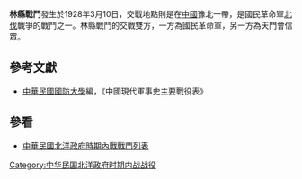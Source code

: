 {{Infobox Military Conflict|
campaign=|
image=|
caption=|
conflict=林縣戰鬥|
date=1928年3月10日－17日|
place=[[中國|中國]]豫北|
result=[[天門會|天門會]]信徒崇尚妖術不服政令，曾裁獲奉軍軍火後，成為該地區武力勢力，後遭國民革命軍剿平|
combatant1=[[國民革命軍|國民革命軍]]5軍、20軍|
combatant2=天門會| 
commander1=[[龐炳勳|龐炳勳]]|
commander2=天門會會眾|
strength1=|
strength2=|
casualties1=|
casualties2=|
}}
'''林縣戰鬥'''發生於1928年3月10日，交戰地點則是在[[中國|中國]]豫北一帶，是國民革命軍[[北伐|北伐]]戰爭的戰鬥之一。林縣戰鬥的交戰雙方，一方為國民革命軍，另一方為天門會信眾。
==參考文獻==
*[[中華民國|中華民國]][[國防大學_(臺灣)|國防大學]]編，《中國現代軍事史主要戰役表》
==參看==
*[[中華民國北洋政府時期內戰戰鬥列表|中華民國北洋政府時期內戰戰鬥列表]]
[[Category:中华民国北洋政府时期内战战役|Category:中华民国北洋政府时期内战战役]]